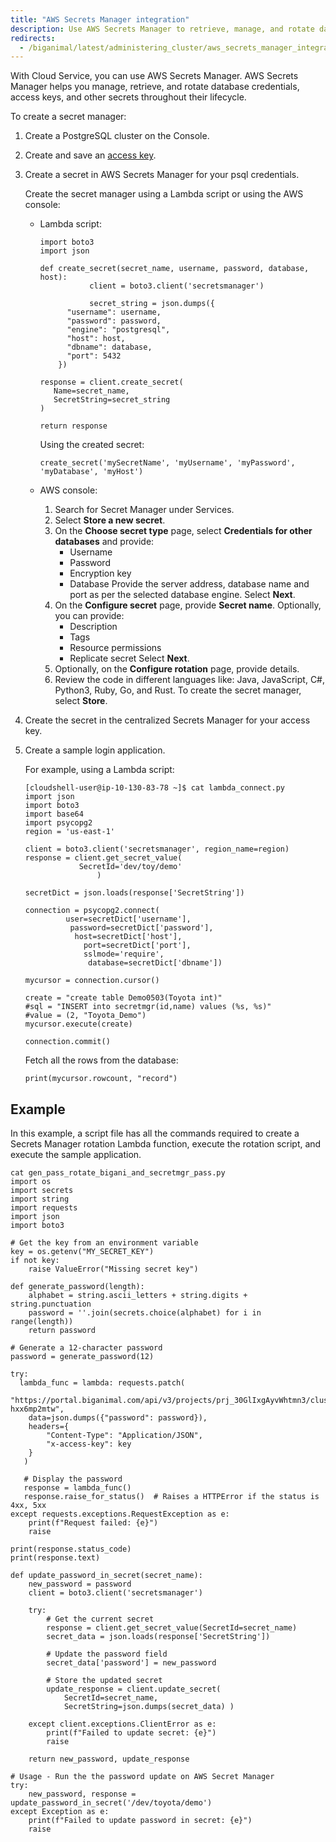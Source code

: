 ```yaml
---
title: "AWS Secrets Manager integration"
description: Use AWS Secrets Manager to retrieve, manage, and rotate database credentials and access keys.
redirects:
  - /biganimal/latest/administering_cluster/aws_secrets_manager_integration/ #generated for BigAnimal URL path removal branch
---
```


With Cloud Service, you can use AWS Secrets Manager. AWS Secrets Manager helps you manage, retrieve, and rotate database credentials, access keys, and other secrets throughout their lifecycle.

To create a secret manager:

1.  Create a PostgreSQL cluster on the Console.

2.  Create and save an [access key](/edb-postgres-ai/cloud-service/using_the_api/access_key/#create-your-personal-access-key).

3.  Create a secret in AWS Secrets Manager for your psql credentials. 

    Create the secret manager using a Lambda script or using the AWS console:

    -   Lambda script:

        ```shell
        import boto3
        import json

        def create_secret(secret_name, username, password, database, host):
                   client = boto3.client('secretsmanager')

                   secret_string = json.dumps({
              "username": username,
              "password": password,
              "engine": "postgresql",
              "host": host,
              "dbname": database,
              "port": 5432
            })

        response = client.create_secret(
           Name=secret_name,
           SecretString=secret_string
        )

        return response
        ```

        Using the created secret:

        ```shell
        create_secret('mySecretName', 'myUsername', 'myPassword', 'myDatabase', 'myHost')
        ```

    -   AWS console:

        1.  Search for Secret Manager under Services.
        2.  Select **Store a new secret**.
        3.  On the **Choose secret type** page, select **Credentials for other databases**  and provide:
            -   Username
            -   Password
            -   Encryption key
            -   Database
                Provide the server address, database name and port as per the selected database engine. Select **Next**.
        4.  On the **Configure secret** page, provide **Secret name**. Optionally, you can provide:
            -   Description
            -   Tags
            -   Resource permissions
            -   Replicate secret
                Select **Next**.
        5.  Optionally, on the **Configure rotation** page, provide details.
        6.  Review the code in different languages like: Java, JavaScript, C#, Python3, Ruby, Go, and Rust. To create the secret manager, select **Store**.

4.  Create the secret in the centralized Secrets Manager for your access key.

5.  Create a sample login application.

     For example, using a Lambda script:

    ```shell
    [cloudshell-user@ip-10-130-83-78 ~]$ cat lambda_connect.py 
    import json
    import boto3
    import base64
    import psycopg2
    region = 'us-east-1'

    client = boto3.client('secretsmanager', region_name=region)
    response = client.get_secret_value(
                SecretId='dev/toy/demo'
                    )

    secretDict = json.loads(response['SecretString'])

    connection = psycopg2.connect(
             user=secretDict['username'], 
              password=secretDict['password'],
               host=secretDict['host'], 
                 port=secretDict['port'],
                 sslmode='require',
                  database=secretDict['dbname'])

    mycursor = connection.cursor()

    create = "create table Demo0503(Toyota int)"
    #sql = "INSERT into secretmgr(id,name) values (%s, %s)"
    #value = (2, "Toyota_Demo")
    mycursor.execute(create)

    connection.commit()
    ```

    Fetch all the rows from the database:

    ```shell
    print(mycursor.rowcount, "record")
    ```

## Example

In this example, a script file has all the commands required to create a Secrets Manager rotation Lambda function, execute the rotation script, and execute the sample application.

```shell
cat gen_pass_rotate_bigani_and_secretmgr_pass.py 
import os
import secrets
import string
import requests
import json
import boto3

# Get the key from an environment variable
key = os.getenv("MY_SECRET_KEY")
if not key:
    raise ValueError("Missing secret key")

def generate_password(length):
    alphabet = string.ascii_letters + string.digits + string.punctuation
    password = ''.join(secrets.choice(alphabet) for i in range(length))
    return password

# Generate a 12-character password
password = generate_password(12)

try:
  lambda_func = lambda: requests.patch(
    "https://portal.biganimal.com/api/v3/projects/prj_30GlIxgAyvWhtmn3/clusters/p-hxx6mp2mtw",
    data=json.dumps({"password": password}),
    headers={
        "Content-Type": "Application/JSON",
        "x-access-key": key
    }
   )

   # Display the password
   response = lambda_func()
   response.raise_for_status()  # Raises a HTTPError if the status is 4xx, 5xx
except requests.exceptions.RequestException as e:
    print(f"Request failed: {e}")
    raise

print(response.status_code)
print(response.text)

def update_password_in_secret(secret_name):
    new_password = password
    client = boto3.client('secretsmanager')
    
    try:
        # Get the current secret
        response = client.get_secret_value(SecretId=secret_name)
        secret_data = json.loads(response['SecretString'])

        # Update the password field
        secret_data['password'] = new_password

        # Store the updated secret
        update_response = client.update_secret(
            SecretId=secret_name,
            SecretString=json.dumps(secret_data) )
    
    except client.exceptions.ClientError as e:
        print(f"Failed to update secret: {e}")
        raise

    return new_password, update_response

# Usage - Run the the password update on AWS Secret Manager
try:
    new_password, response = update_password_in_secret('/dev/toyota/demo')
except Exception as e:
    print(f"Failed to update password in secret: {e}")
    raise
```

